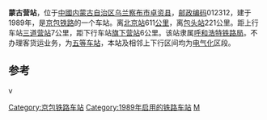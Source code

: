 {{unreferenced|time=2009-08-29T08:17:02+00:00}}
{{noteTA
|1=zh-cn:始发车次; zh-hk:列車班次;
|2=zh-cn:车次; zh-hk:班次;
}}
{{Infobox China railway station 
|车站名称 = 蒙古营站
|车站名称拼音 = Mengguying
|车站地址 = {{CHN}}[[内蒙古自治区|内蒙古自治区]][[乌兰察布市|乌兰察布市]][[卓资县|卓资县]]
|归属 = [[呼和浩特铁路局|呼和浩特铁路局]]集宁车务段
|车站等级 = [[五等站_(中铁)|五等站]]
|线路 = [[京包铁路|京包铁路]]
}}
'''蒙古营站'''，位于[[中华人民共和国|中國]][[内蒙古自治区|内蒙古自治区]][[乌兰察布市|乌兰察布市]][[卓资县|卓资县]]，[[邮政编码|邮政编码]]012312，建于1989年，是[[京包铁路|京包铁路]]的一个车站。离[[北京站|北京站]]611[[公里|公里]]，离[[包头站|包头站]]221公里。距上行车站[[三道营站|三道营站]]7公里，距下行车站[[旗下营站|旗下营站]]6公里。该站隶属[[呼和浩特铁路局|呼和浩特铁路局]]。不办理客货运业务，为[[五等站_(中铁)|五等车站]]，本站及相邻上下行区间均为[[电气化|电气化]]区段。

==参考==
<references />

{{start rail box}}
{{s-inop|[[三道营站|三道营站]]}}
{{s-line|[[京包铁路|京包铁路]]}}
{{s-inop|[[旗下营站|旗下营站]]}}
{{end box}}

{{京包铁路}}
{{铁路车站小作品}}
{{内蒙古小作品}}

v

[[Category:京包铁路车站|Category:京包铁路车站]]
[[Category:1989年启用的铁路车站|Category:1989年启用的铁路车站]]
[[Category:乌兰察布市铁路车站|M]]